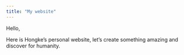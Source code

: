 ```yaml
---
title: "My website"
---
```


Hello,

Here is Hongke's personal website, let's create something amazing and discover for humanity.